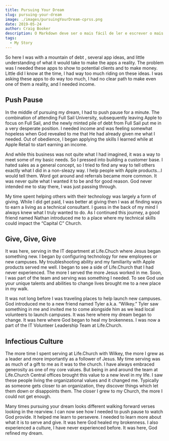 ```yaml
---
title: Pursuing Your Dream
slug: pursuing-your-dream
image: ./images/pursuingYourDream-cprss.png
date: 2019-05-24
author: Craig Booker
description: O Markdown deve ser o mais fácil de ler e escrever o mais possível.
tags:
  - My Story
---
```


So here I was with a mountain of debt , several app ideas, and little understanding of what it would take to make the apps a reality. The problem was I needed these apps to show to potential clients and to make money. Little did I know at the time, I had way too much riding on these ideas. I was asking these apps to do way too much, I had no clear path to make even one of them a reality, and I needed income.

## Push Pause

In the middle of pursuing my dream, I had to push pause for a minute. The combination of attending Full Sail University, subsequently leaving Apple to focus on Full Sail, and the newly minted pile of debt from Full Sail put me in a very desperate position. I needed income and was feeling somewhat hopeless when God revealed to me that He had already given me what I needed. Out of obedience, I began applying the skills I learned while at Apple Retail to start earning an income.

And while this business was not quite what I had imagined, it was a way to meet some of my basic needs. So I pressed into building a customer base. I hated sales as a general concept, so I tried to find any way to tell others exactly what I did in a non-sleazy way. I help people with Apple products…I would tell them. Word got around and referrals became more common. It was never quite what I wanted it to be and for good reason. God never intended me to stay there, I was just passing through.

My time spent helping others with their technology was largely a form of giving. While I did get paid, I was better at giving then I was at finding ways to earn a living as a technical consultant. I guess in the back of my mind I always knew what I truly wanted to do. As I continued this journey, a good friend named Nathan introduced me to a place where my technical skills could impact the “Capital C” Church.

## Give, Give, Give

It was here, serving in the IT department at Life.Chuch where Jesus began something new. I began by configuring technology for new employees or new campuses. My troubleshooting ability and my familiarity with Apple products served me well. I began to see a side of Life.Church that I had never experienced. The more I served the more Jesus worked in me. Soon, I was part of the team and serving was something I needed. To see God use your unique talents and abilities to change lives brought me to a new place in my walk.

It was not long before I was traveling places to help launch new campuses. God introduced me to a new friend named Tyler a.k.a. “Wilkey.” Tyler saw something in me and invited me to come alongside him as we lead local volunteers to launch campuses. It was here where my dream began to change. It was here where God began to heal my brokenness. I was now a part of the IT Volunteer Leadership Team at Life.Church.

## Infectious Culture

The more time I spent serving at Life.Church with Wilkey, the more I grew as a leader and more importantly as a follower of Jesus. My time serving was as much of a gift to me as it was to the church. I have always embraced generosity as one of my core values. But being in and around the team at Life.Church Central offices brought this value to a new level in my life. I saw these people living the organizational values and it changed me. Typically as someone gets closer to an organization, they discover things which let them down or disappoints them. The closer I grew to my Church, the more I could not get enough.

Many times pursuing your dream looks different walking forward verses looking in the rearview. I can now see how I needed to push pause to watch God provide. It helped me learn to persevere. I needed to learn more about what it is to serve and give. It was here God healed my brokenness. I also experienced a culture, I have never experienced before. It was here, God refined my dream.
